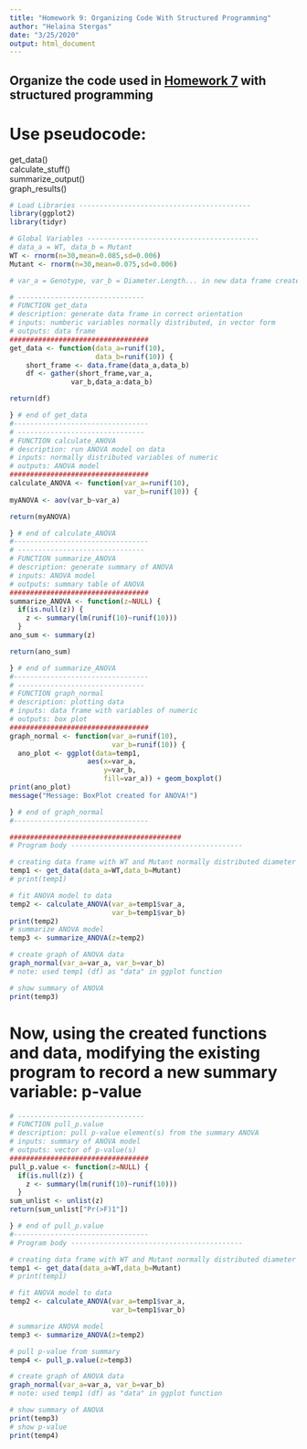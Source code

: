 ```yaml
---
title: "Homework 9: Organizing Code With Structured Programming"
author: "Helaina Stergas"
date: "3/25/2020"
output: html_document
---
```


## Organize the code used in [Homework 7](Homework7.html) with structured programming

# Use pseudocode:
get_data()   
calculate_stuff()   
summarize_output()   
graph_results()   

```r
# Load Libraries ------------------------------------------
library(ggplot2)
library(tidyr)

# Global Variables ------------------------------------------
# data_a = WT, data_b = Mutant
WT <- rnorm(n=30,mean=0.085,sd=0.006)
Mutant <- rnorm(n=30,mean=0.075,sd=0.006)

# var_a = Genotype, var_b = Diameter.Length... in new data frame created with "get_data"

# -------------------------------
# FUNCTION get_data
# description: generate data frame in correct orientation
# inputs: numberic variables normally distributed, in vector form 
# outputs: data frame
##################################
get_data <- function(data_a=runif(10),
                     data_b=runif(10)) {
    short_frame <- data.frame(data_a,data_b)
    df <- gather(short_frame,var_a,
               var_b,data_a:data_b)

return(df)

} # end of get_data
#---------------------------------
# -------------------------------
# FUNCTION calculate_ANOVA
# description: run ANOVA model on data
# inputs: normally distributed variables of numeric
# outputs: ANOVA model
##################################
calculate_ANOVA <- function(var_a=runif(10),
                            var_b=runif(10)) {
myANOVA <- aov(var_b~var_a)

return(myANOVA)

} # end of calculate_ANOVA
#---------------------------------
# -------------------------------
# FUNCTION summarize_ANOVA
# description: generate summary of ANOVA
# inputs: ANOVA model
# outputs: summary table of ANOVA
##################################
summarize_ANOVA <- function(z=NULL) {
  if(is.null(z)) {
    z <- summary(lm(runif(10)~runif(10)))
  } 
ano_sum <- summary(z)

return(ano_sum)

} # end of summarize_ANOVA
#---------------------------------
# -------------------------------
# FUNCTION graph_normal
# description: plotting data
# inputs: data frame with variables of numeric
# outputs: box plot
##################################
graph_normal <- function(var_a=runif(10),
                         var_b=runif(10)) {
  ano_plot <- ggplot(data=temp1,
                   aes(x=var_a,
                       y=var_b,
                       fill=var_a)) + geom_boxplot()
print(ano_plot)
message("Message: BoxPlot created for ANOVA!")

} # end of graph_normal
#---------------------------------

##########################################
# Program body ------------------------------------------

# creating data frame with WT and Mutant normally distributed diameter measurements
temp1 <- get_data(data_a=WT,data_b=Mutant)
# print(temp1)

# fit ANOVA model to data
temp2 <- calculate_ANOVA(var_a=temp1$var_a, 
                         var_b=temp1$var_b)
print(temp2)
# summarize ANOVA model
temp3 <- summarize_ANOVA(z=temp2)

# create graph of ANOVA data
graph_normal(var_a=var_a, var_b=var_b)
# note: used temp1 (df) as "data" in ggplot function

# show summary of ANOVA
print(temp3)
```
# Now, using the created functions and data, modifying the existing program to record a new summary variable: p-value
```r
# -------------------------------
# FUNCTION pull_p.value
# description: pull p-value element(s) from the summary ANOVA
# inputs: summary of ANOVA model
# outputs: vector of p-value(s)
##################################
pull_p.value <- function(z=NULL) {
  if(is.null(z)) {
    z <- summary(lm(runif(10)~runif(10)))
  } 
sum_unlist <- unlist(z)
return(sum_unlist["Pr(>F)1"])

} # end of pull_p.value
#---------------------------------
# Program body ------------------------------------------

# creating data frame with WT and Mutant normally distributed diameter measurements
temp1 <- get_data(data_a=WT,data_b=Mutant)
# print(temp1)

# fit ANOVA model to data
temp2 <- calculate_ANOVA(var_a=temp1$var_a, 
                         var_b=temp1$var_b)

# summarize ANOVA model
temp3 <- summarize_ANOVA(z=temp2)

# pull p-value from summary
temp4 <- pull_p.value(z=temp3)

# create graph of ANOVA data
graph_normal(var_a=var_a, var_b=var_b)
# note: used temp1 (df) as "data" in ggplot function

# show summary of ANOVA
print(temp3)
# show p-value
print(temp4)
```


